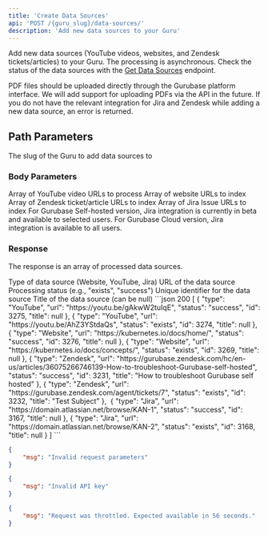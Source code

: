 ```yaml
---
title: 'Create Data Sources'
api: 'POST /{guru_slug}/data-sources/'
description: 'Add new data sources to your Guru'
---
```


Add new data sources (YouTube videos, websites, and Zendesk tickets/articles) to your Guru. The processing is asynchronous. Check the status of the data sources with the [Get Data Sources](/api-reference/endpoints/get-datasources) endpoint.

<Note>
PDF files should be uploaded directly through the Gurubase platform interface. We will add support for uploading PDFs via the API in the future.
</Note>

<Note>
If you do not have the relevant integration for Jira and Zendesk while adding a new data source, an error is returned.
</Note>

## Path Parameters

<ParamField path="guru_slug" type="string" required>
  The slug of the Guru to add data sources to
</ParamField>

### Body Parameters

<ParamField body="youtube_urls" type="string[]">
    Array of YouTube video URLs to process
</ParamField>

<ParamField body="website_urls" type="string[]">
    Array of website URLs to index
</ParamField>

<ParamField body="zendesk_urls" type="string[]">
    Array of Zendesk ticket/article URLs to index
</ParamField>
<ParamField body="jira_urls" type="string[]">
    Array of Jira Issue URLs to index
    <Note>
      For Gurubase Self-hosted version, Jira integration is currently in beta and available to selected users.
      For Gurubase Cloud version, Jira integration is available to all users.
    </Note>
</ParamField>

### Response

The response is an array of processed data sources.

<ResponseField name="type" type="string">
  Type of data source (Website, YouTube, Jira)
</ResponseField>

<ResponseField name="url" type="string">
  URL of the data source
</ResponseField>

<ResponseField name="status" type="string">
  Processing status (e.g., "exists", "success")
</ResponseField>

<ResponseField name="id" type="number">
  Unique identifier for the data source
</ResponseField>

<ResponseField name="title" type="string">
  Title of the data source (can be null)
</ResponseField>

<ResponseExample>
```json 200
[
    {
        "type": "YouTube",
        "url": "https://youtu.be/gAkwW2tuIqE",
        "status": "success",
        "id": 3275,
        "title": null
    },
    {
        "type": "YouTube",
        "url": "https://youtu.be/AhZ3YStdaQs",
        "status": "exists",
        "id": 3274,
        "title": null
    },
    {
        "type": "Website",
        "url": "https://kubernetes.io/docs/home/",
        "status": "success",
        "id": 3276,
        "title": null
    },
    {
        "type": "Website",
        "url": "https://kubernetes.io/docs/concepts/",
        "status": "exists",
        "id": 3269,
        "title": null
    },
    {
        "type": "Zendesk",
        "url": "https://gurubase.zendesk.com/hc/en-us/articles/36075266746139-How-to-troubleshoot-Gurubase-self-hosted",
        "status": "success",
        "id": 3231,
        "title": "How to troubleshoot Gurubase self hosted"
    },
    {
        "type": "Zendesk",
        "url": "https://gurubase.zendesk.com/agent/tickets/7",
        "status": "exists",
        "id": 3232,
        "title": "Test Subject"
    },
    {
        "type": "Jira",
        "url": "https://domain.atlassian.net/browse/KAN-1",
        "status": "success",
        "id": 3167,
        "title": null
    },
    {
        "type": "Jira",
        "url": "https://domain.atlassian.net/browse/KAN-2",
        "status": "exists",
        "id": 3168,
        "title": null
    }    
]
```

```json 400
{
    "msg": "Invalid request parameters"
} 
```

```json 401
{
    "msg": "Invalid API key"
}
```

```json 429
{
    "msg": "Request was throttled. Expected available in 56 seconds."
}
```
</ResponseExample>
